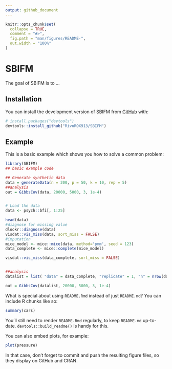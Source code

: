 ```yaml
---
output: github_document
---
```


<!-- README.md is generated from README.Rmd. Please edit that file -->

```r
knitr::opts_chunk$set(
  collapse = TRUE,
  comment = "#>",
  fig.path = "man/figures/README-",
  out.width = "100%"
)
```

# SBIFM

<!-- badges: start -->
<!-- badges: end -->

The goal of SBIFM is to ...

## Installation

You can install the development version of SBIFM from [GitHub](https://github.com/) with:

``` r
# install.packages("devtools")
devtools::install_github("RivuROX913/SBIFM")
```

## Example

This is a basic example which shows you how to solve a common problem:

```r
library(SBIFM)
## basic example code

## Generate synthetic data
data = generateData(n = 200, p = 50, k = 10, rep = 5)
##analysis
out = GibbsCov(data, 20000, 5000, 3, 1e-4)


# Load the data
data <- psych::bfi[, 1:25]

head(data)
#diagnose for missing value
dlookr::diagnose(data)
visdat::vis_miss(data, sort_miss = FALSE)
#imputation
mice_model <- mice::mice(data, method='pmm', seed = 123)
data_complete <- mice::complete(mice_model)

visdat::vis_miss(data_complete, sort_miss = FALSE)


##analysis
datalist = list( "data" = data_complete, "replicate" = 1, "n" = nrow(data_complete), "p" = ncol(data_complete) )

out = GibbsCov(datalist, 20000, 5000, 3, 1e-4)


```

What is special about using `README.Rmd` instead of just `README.md`? You can include R chunks like so:

```r
summary(cars)
```

You'll still need to render `README.Rmd` regularly, to keep `README.md` up-to-date. `devtools::build_readme()` is handy for this.

You can also embed plots, for example:

```r
plot(pressure)
```

In that case, don't forget to commit and push the resulting figure files, so they display on GitHub and CRAN.
